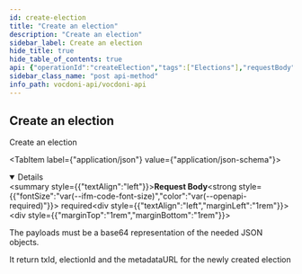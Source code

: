 ```yaml
---
id: create-election
title: "Create an election"
description: "Create an election"
sidebar_label: Create an election
hide_title: true
hide_table_of_contents: true
api: {"operationId":"createElection","tags":["Elections"],"requestBody":{"description":"The payloads must be a base64 representation of the needed JSON objects.","required":true,"content":{"application/json":{"schema":{"type":"object","required":["txPayload"],"properties":{"txPayload":{"type":"string","example":"Base64 string of NewProcessTx transaction bytes"},"metadata":{"type":"string","example":"optional: base64 string of election metadata JSON object"}}}}}},"responses":{"200":{"description":"It return txId, electionId and the metadataURL for the newly created election","content":{"application/json":{"example":"{\n  \"txHash\": \"transaction hash\",\n  \"electionID\": \"election identified as hex string\",\n  \"metadataURL\": \"ipfs://Qmcqr....\" // link to the published election metadata\n  // if metadataURL is returned empty, means that there is some issue with the storage provider\n}"}}}},"description":"Create an election","method":"post","path":"/elections","servers":[{"url":"https://api.vocdoni.io/v2/"}],"security":[{"bearerAuth":[]}],"securitySchemes":{"bearerAuth":{"type":"http","scheme":"bearer"}},"jsonRequestBodyExample":{"txPayload":"Base64 string of NewProcessTx transaction bytes","metadata":"optional: base64 string of election metadata JSON object"},"info":{"version":"2.0.0","title":"Vocdoni API","license":{"name":"MIT"},"description":"**Goals and Objectives:** \nThe Vocdoni API is meant to be the entry point for external integrators to add voting capabilities to an existing  CRM, customer base and product experience. The API should act as a satellite that facilitates creating votes using  Vocdoni, without the hassle of learning a deep platform.\nThis API should allow to perform the basic primitives of the Vocdoni Protocol such as manage organizations, voting  processes and be able to vote, abstracting as much as possible the complexity and doing so, offering simple and  clear methods to perform such actions.\nLast but not least, the API should be modular and allow further expansion with other independent modules such as  payments, CSPs, SSI providers, CRM’s, etc. becoming a open voting block/”lego” for the Web2.0 & Web 3.0 world."},"postman":{"name":"Create an election","description":{"type":"text/plain"},"url":{"path":["elections"],"host":["{{baseUrl}}"],"query":[],"variable":[]},"header":[{"key":"Content-Type","value":"application/json"},{"key":"Accept","value":"application/json"}],"method":"POST","body":{"mode":"raw","raw":"\"\"","options":{"raw":{"language":"json"}}}}}
sidebar_class_name: "post api-method"
info_path: vocdoni-api/vocdoni-api
---
```



## Create an election



Create an election

<MimeTabs><TabItem label={"application/json"} value={"application/json-schema"}><details style={{}} data-collapsed={false} open={true}><summary style={{"textAlign":"left"}}><strong>Request Body</strong><strong style={{"fontSize":"var(--ifm-code-font-size)","color":"var(--openapi-required)"}}> required</strong></summary><div style={{"textAlign":"left","marginLeft":"1rem"}}><div style={{"marginTop":"1rem","marginBottom":"1rem"}}>

The payloads must be a base64 representation of the needed JSON objects.

</div></div><ul style={{"marginLeft":"1rem"}}><SchemaItem collapsible={false} name={"txPayload"} required={true} schemaDescription={undefined} schemaName={"string"} qualifierMessage={undefined} defaultValue={undefined}></SchemaItem><SchemaItem collapsible={false} name={"metadata"} required={false} schemaDescription={undefined} schemaName={"string"} qualifierMessage={undefined} defaultValue={undefined}></SchemaItem></ul></details></TabItem></MimeTabs><div><ApiTabs><TabItem label={"200"} value={"200"}><div>

It return txId, electionId and the metadataURL for the newly created election

</div><div><MimeTabs schemaType={"response"}><TabItem label={"application/json"} value={"application/json"}><SchemaTabs><TabItem label={"Example"} value={"Example"}><ResponseSamples responseExample={"{\n  \"txHash\": \"transaction hash\",\n  \"electionID\": \"election identified as hex string\",\n  \"metadataURL\": \"ipfs://Qmcqr....\" // link to the published election metadata\n  // if metadataURL is returned empty, means that there is some issue with the storage provider\n}"} language={"json"}></ResponseSamples></TabItem></SchemaTabs></TabItem></MimeTabs></div></TabItem></ApiTabs></div>
      